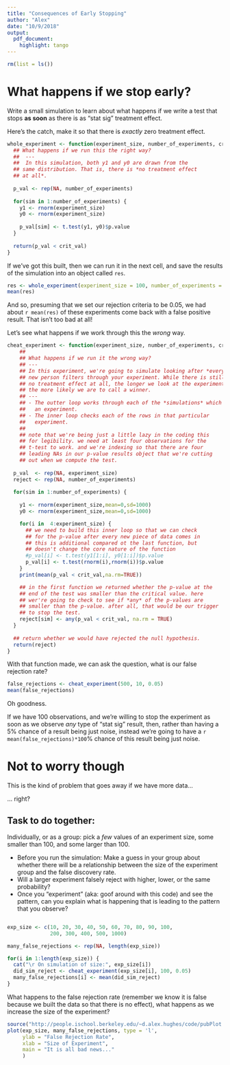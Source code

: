 ```yaml
---
title: "Consequences of Early Stopping"
author: "Alex"
date: "10/9/2018"
output: 
  pdf_document: 
    highlight: tango
---
```


```r
rm(list = ls())
```


# What happens if we stop early? 
Write a small simulation to learn about what happens if we write a test that stops **as soon** as there is as "stat sig" treatment effect. 

Here's the catch, make it so that there is *exactly* zero treatment effect. 

```r
whole_experiment <- function(experiment_size, number_of_experiments, crit_val) { 
  ## What happens if we run this the right way? 
  ##  --- 
  ##  In this simulation, both y1 and y0 are drawn from the 
  ## same distribution. That is, there is *no treatment effect 
  ## at all*. 
  
  p_val <- rep(NA, number_of_experiments)
  
  for(sim in 1:number_of_experiments) { 
    y1 <- rnorm(experiment_size)
    y0 <- rnorm(experiment_size)
    
    p_val[sim] <- t.test(y1, y0)$p.value
  }
  
  return(p_val < crit_val)
}
```

If we've got this built, then we can run it in the next cell, and save the results of the simulation into an object called `res`. 

```r
res <- whole_experiment(experiment_size = 100, number_of_experiments = 1000, 0.05)
mean(res)
```

And so, presuming that we set our rejection criteria to be 0.05, we had about `r mean(res)` of these experiments come back with a false positive result. That isn't too bad at all! 

Let's see what happens if we work through this the *wrong* way. 

```r
cheat_experiment <- function(experiment_size, number_of_experiments, crit_val) { 
    ## 
    ## What happens if we run it the wrong way? 
    ## --- 
    ## In this experiment, we're going to simulate looking after *every* 
    ## new person filters through your experiment. While there is still 
    ## no treatment effect at all, the longer we look at the experiment, 
    ## the more likely we are to call a winner. 
    ## --- 
    ## - The outter loop works through each of the *simulations* which is 
    ##   an experiment.  
    ## - The inner loop checks each of the rows in that particular
    ##   experiment. 
    ## 
    ## note that we're being just a little lazy in the coding this 
    ## for legibility. we need at least four observations for the 
    ## t-test to work. and we're indexing so that there are four 
    ## leading NAs in our p-value results object that we're cutting 
    ## out when we compute the test. 
    
  p_val  <- rep(NA, experiment_size)
  reject <- rep(NA, number_of_experiments)
  
  for(sim in 1:number_of_experiments) { 
    
    y1 <- rnorm(experiment_size,mean=0,sd=1000)
    y0 <- rnorm(experiment_size,mean=0,sd=1000)

    for(i in  4:experiment_size) {
      ## we need to build this inner loop so that we can check 
      ## for the p-value after every new piece of data comes in 
      ## this is additional compared ot the last function, but 
      ## doesn't change the core nature of the function
      #p_val[i] <- t.test(y1[1:i], y0[1:i])$p.value
      p_val[i] <- t.test(rnorm(i),rnorm(i))$p.value
    }
    print(mean(p_val < crit_val,na.rm=TRUE))

    ## in the first function we returned whether the p-value at the
    ## end of the test was smaller than the critical value. here 
    ## wer're going to check to see if *any* of the p-values are 
    ## smaller than the p-value. after all, that would be our trigger
    ## to stop the test. 
    reject[sim] <- any(p_val < crit_val, na.rm = TRUE)
  }
  
  ## return whether we would have rejected the null hypothesis.
  return(reject)
}
```

With that function made, we can ask the question, what is our false rejection rate? 

```r
false_rejections <- cheat_experiment(500, 10, 0.05)
mean(false_rejections)
```
Oh goodness. 

If we have 100 observations, and we're willing to stop the experiment as soon as we observe *any* type of "stat sig" result, then, rather than having a 5% chance of a result being just noise, instead we're going to have a `r  mean(false_rejections)*100`% chance of this result being just noise. 

# Not to worry though

This is the kind of problem that goes away if we have more data... 

... right? 

## Task to do together: 

Individually, or as a group: pick a *few* values of an experiment size, some smaller than 100, and some larger than 100. 

- Before you run the simulation: Make a guess in your group about whether there will be a relationship between the size of the experiment group and the false discovery rate. 
- Will a larger experiment falsely reject with higher, lower, or the same probability? 
- Once you "experiment" (aka: goof around with this code) and see the pattern, can you explain what is happening that is leading to the pattern that you observe? 

```r

```












```r
exp_size <- c(10, 20, 30, 40, 50, 60, 70, 80, 90, 100,
              200, 300, 400, 500, 1000)

many_false_rejections <- rep(NA, length(exp_size))

for(i in 1:length(exp_size)) { 
  cat("\r On simulation of size:", exp_size[i])
  did_sim_reject <- cheat_experiment(exp_size[i], 100, 0.05)
  many_false_rejections[i] <- mean(did_sim_reject)
}
```
What happens to the false rejection rate (remember we know it is false because we built the data so that there is no effect), what happens as we increase the size of the experiment? 

```r
source("http://people.ischool.berkeley.edu/~d.alex.hughes/code/pubPlot.R")
plot(exp_size, many_false_rejections, type = 'l', 
     ylab = "False Rejection Rate", 
     xlab = "Size of Experiment",
     main = "It is all bad news..."
     )
```
